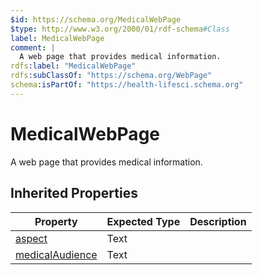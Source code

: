 ```yaml
---
$id: https://schema.org/MedicalWebPage
$type: http://www.w3.org/2000/01/rdf-schema#Class
label: MedicalWebPage
comment: |
  A web page that provides medical information.
rdfs:label: "MedicalWebPage"
rdfs:subClassOf: "https://schema.org/WebPage"
schema:isPartOf: "https://health-lifesci.schema.org"
---
```


# MedicalWebPage

A web page that provides medical information.

## Inherited Properties

| Property | Expected Type | Description |
| --- | --- | --- |
| [aspect](https://schema.org/aspect) | Text |  |
| [medicalAudience](https://schema.org/medicalAudience) | Text |  |
